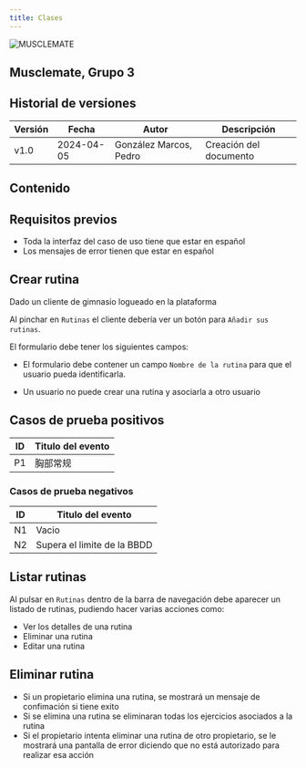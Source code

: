 ```yaml
---
title: Clases
---
```

![MUSCLEMATE](../../logo.png)

## Musclemate, Grupo 3

## Historial de versiones

| Versión | Fecha      | Autor                  | Descripción            |
| ------- | ---------- | ---------------------- | ---------------------- |
| v1.0    | 2024-04-05 | González Marcos, Pedro | Creación del documento |

## Contenido

## Requisitos previos

- Toda la interfaz del caso de uso tiene que estar en español
- Los mensajes de error tienen que estar en español

## Crear rutina

Dado un cliente de gimnasio logueado en la plataforma

Al pinchar en `Rutinas` el cliente debería ver un botón para `Añadir sus rutinas`.

El formulario debe tener los siguientes campos:

- El formulario debe contener un campo `Nombre de la rutina` para que el usuario
  pueda identificarla.

- Un usuario no puede crear una rutina y asociarla a otro usuario

## Casos de prueba positivos

| ID  | Titulo del evento |
| --- | ----------------- |
| P1  | 胸部常规          |

### Casos de prueba negativos

| ID  | Titulo del evento           |
| --- | --------------------------- |
| N1  | Vacio                       |
| N2  | Supera el limite de la BBDD |

## Listar rutinas

Al pulsar en `Rutinas` dentro de la barra de navegación debe aparecer un listado de rutinas,
pudiendo hacer varias acciones como:

- Ver los detalles de una rutina
- Eliminar una rutina
- Editar una rutina

## Eliminar rutina

- Si un propietario elimina una rutina, se mostrará un mensaje de confimación
  si tiene exito
- Si se elimina una rutina se eliminaran todas los ejercicios asociados a la rutina
- Si el propietario intenta eliminar una rutina de otro propietario, se le
  mostrará una pantalla de error diciendo que no está autorizado para realizar
  esa acción
